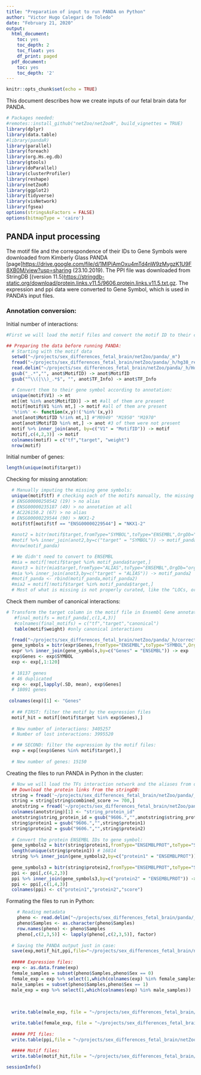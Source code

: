 ```yaml
---
title: "Preparation of input to run PANDA on Python"
author: "Victor Hugo Calegari de Toledo"
date: "February 21, 2020"
output:
  html_document:
    toc: yes
    toc_depth: 2
    toc_float: yes
    df_print: paged
  pdf_document:
    toc: yes
    toc_depth: '2'
---
```


```r
knitr::opts_chunk$set(echo = TRUE)
```


This document describes how we create inputs of our fetal brain data for PANDA.

```r
# Packages needed:
#remotes::install_github("netZoo/netZooR", build_vignettes = TRUE)
library(dplyr)
library(data.table)
#library(pandaR)
library(parallel)
library(foreach)
library(org.Hs.eg.db)
library(gtools)
library(doParallel)
library(clusterProfiler)
library(reshape)
library(netZooR)
library(ggplot2)
library(tidyverse)
library(visNetwork)
library(fgsea)
options(stringsAsFactors = FALSE)
options(bitmapType = 'cairo')
```

## PANDA input processing

The motif file and the correspondence of their IDs to Gene Symbols were downloaded from Kimberly Glass PANDA [page]<https://drive.google.com/file/d/1MlPiAmOxu4mTd4nW9zMygzK1U9F8XB0M/view?usp=sharing> (23.10.2019).
The PPI file was downloaded from StringDB [(version 11.5)<https://stringdb-static.org/download/protein.links.v11.5/9606.protein.links.v11.5.txt.gz>.
The expression and ppi data were converted to Gene Symbol, which is used in PANDA's input files.
 
### Annotation conversion:
Initial number of interactions:
```r
#First we will load the motif files and convert the motif ID to their correspondent gene symbol:

## Preparing the data before running PANDA:
  # Starting with the motif data
  setwd("~/projects/sex_differences_fetal_brain/netZoo/panda/_m")
  fread("~/projects/sex_differences_fetal_brain/netZoo/panda/_h/hg38_refseq_-750_250_1e-4", sep='\t') -> motif
  read.delim("~/projects/sex_differences_fetal_brain/netZoo/panda/_h/Homo_sapiens_motifinfo.txt", sep='\t') -> anot
  gsub("_.*","", anot$MotifID) -> anot$MotifID
  gsub("^\\(|\\)_.*$", "", anot$TF_Info) -> anot$TF_Info

  # Convert them to their gene symbol according to annotation:
  unique(motif$V1) -> mt
  mt[(mt %in% anot$MotifID)] -> mt #all of them are present
  motif[motif$V1 %in% mt,] -> motif #all of them are present
  '%!in%' <- function(x,y)!('%in%'(x,y))
  anot[anot$MotifID %!in% mt,1] #"M0949" "M1950" "M1970"
  anot[anot$MotifID %in% mt,] -> anot #3 of them were not present
  motif %>% inner_join(anot, by=c("V1" = "MotifID")) -> motif
  motif[,c(4,2,3)] -> motif
  colnames(motif) = c("tf","target", "weight")
  nrow(motif)
```
Initial number of genes:
```r
length(unique(motif$target))

```
Checking for missing annotation:
```r

  # Manually imputing the missing gene symbols:
  unique(motif$tf) # checking each of the motifs manually, the missing are:
  # ENSG00000250542 (19) > no alias
  # ENSG00000235187 (49) > no annotation at all
  # AC226150.2 (67) > no alias
  # ENSG00000229544 (90) > NKX1-2
  motif$tf[motif$tf == "ENSG00000229544"] = "NKX1-2"
  
  #anot2 = bitr(motif$target,fromType="SYMBOL",toType="ENSEMBL",OrgDb="org.Hs.eg.db")
  #motif %>% inner_join(anot2,by=c("target" = "SYMBOL")) -> motif_panda
  #nrow(motif_panda)
```

```r
  # We didn't need to convert to ENSEMBL
  #mia = motif[!motif$target %in% motif_panda$target,]
  #anot3 = bitr(mia$target,fromType="ALIAS",toType="ENSEMBL",OrgDb="org.Hs.eg.db")
  #mia %>% inner_join(anot3,by=c("target" = "ALIAS")) -> motif_panda2
  #motif_panda <- rbind(motif_panda,motif_panda2)
  #mia2 = motif[!motif$target %in% motif_panda$target,]
  # Most of what is missing is not properly curated, like the ^LOCs, or are pseudogenes
```
  Check them number of canonical interactions:
```r

# Transform the target column in the motif file in Ensembl Gene annotation:
   #final_motifs = motif_panda[,c(1,4,3)]
   #colnames(final_motifs) = c("tf","target","canonical")
   table(motif$weight) #only canonical interactions
```

```r
  fread("~/projects/sex_differences_fetal_brain/netZoo/panda/_h/corrected_exp.txt", sep='\t', header = T) -> exp_ensembl
  gene_symbols = bitr(expr$Genes,fromType="ENSEMBL",toType="SYMBOL",OrgDb="org.Hs.eg.db")
  expr %>% inner_join(gene_symbols,by=c("Genes" = "ENSEMBL")) -> exp
  exp$Genes <- exp$SYMBOL
  exp <- exp[,1:120]
  
  # 18137 genes
  # 46 duplicated
  exp <- exp[,lapply(.SD, mean), exp$Genes]
  # 18091 genes
  
 colnames(exp)[1] <- "Genes"
  
  # ## FIRST: filter the motif by the expression files
  motif_hit = motif[(motif$target %in% exp$Genes),] 
  
  # New number of interactions: 3405257
  # Number of lost interactions: 3995520

  # ## SECOND: filter the expression by the motif files:
  exp = exp[(exp$Genes %in% motif$target),]
  
  # New number of genes: 15150

```

Creating the files to run PANDA in Python in the cluster:
```r
  
  # Now we will load the TFs interaction network and the aliases from other annotations:
  ## Download the protein links from the stringDB:
  string = fread('~/projects/sex_differences_fetal_brain/netZoo/panda/_h/9606.protein.links.v11.5.txt.gz.inproc', sep=' ')
  string = string[string$combined_score >= 700,]
  anotstring = fread('~/projects/sex_differences_fetal_brain/netZoo/panda/_h/9606.protein.aliases.v11.5.txt', sep='\t', header=TRUE)
  colnames(anotstring)[1] <- "string_protein_id"
  anotstring$string_protein_id = gsub("9606.","",anotstring$string_protein_id)
  string$protein1 = gsub("9606.","",string$protein1)
  string$protein2 = gsub("9606.","",string$protein2)
  
  # Convert the protein ENSEMBL IDs to gene symbol:
  gene_symbols2 = bitr(string$protein1,fromType="ENSEMBLPROT",toType="SYMBOL",OrgDb="org.Hs.eg.db")
  length(unique(string$protein1)) # 16814
  string %>% inner_join(gene_symbols2,by=c("protein1" = "ENSEMBLPROT")) -> ppi
  
  gene_symbols3 = bitr(string$protein2,fromType="ENSEMBLPROT",toType="SYMBOL",OrgDb="org.Hs.eg.db")
  ppi <- ppi[,c(4,2,3)]
  ppi %>% inner_join(gene_symbols3,by=c("protein2" = "ENSEMBLPROT")) -> ppi
  ppi <- ppi[,c(1,4,3)]
  colnames(ppi) <- c("protein1","protein2","score")
```  
  
  Formating the files to run in Python:
  
```r
    # Reading metadata
    pheno <- read.delim("~/projects/sex_differences_fetal_brain/panda/_h/phenotype.txt",check.names = F,header = T)
    pheno$Samples <- as.character(pheno$Samples)
    row.names(pheno) <- pheno$Samples
    pheno[,c(2,3,5)] <- lapply(pheno[,c(2,3,5)], factor)
  
  # Saving the PANDA output just in case:
  save(exp,motif_hit,ppi,file="~/projects/sex_differences_fetal_brain/netZoo/panda/_m/panda_input.rda")
  
  ##### Expression files:
  exp <- as.data.frame(exp)
  female_samples = subset(pheno$Samples,pheno$Sex == 0)
  female_exp = exp %>% select(1,which(colnames(exp) %in% female_samples))
  male_samples = subset(pheno$Samples,pheno$Sex == 1)
  male_exp = exp %>% select(1,which(colnames(exp) %in% male_samples))
  
  
  
  write.table(male_exp, file = "~/projects/sex_differences_fetal_brain/netZoo/panda/_m/male_exp.txt", quote = FALSE, row.names = FALSE, col.names = FALSE, sep = "\t")

  write.table(female_exp, file = "~/projects/sex_differences_fetal_brain/netZoo/panda/_m/female_exp.txt", quote = FALSE, row.names = FALSE, col.names = FALSE, sep = "\t")
  
  ##### PPI files:
  write.table(ppi,file = "~/projects/sex_differences_fetal_brain/netZoo/panda/_m/ppi.txt", quote = FALSE, row.names = FALSE, col.names = FALSE, sep = "\t")
  
  ##### Motif files:
  write.table(motif_hit,file = "~/projects/sex_differences_fetal_brain/netZoo/panda/_m/motif.txt", quote = FALSE, row.names = FALSE, col.names = FALSE, sep = "\t")
```

```r
sessionInfo()
```